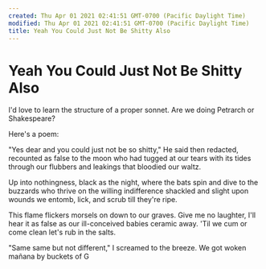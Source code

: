 ```yaml
---
created: Thu Apr 01 2021 02:41:51 GMT-0700 (Pacific Daylight Time)
modified: Thu Apr 01 2021 02:41:51 GMT-0700 (Pacific Daylight Time)
title: Yeah You Could Just Not Be Shitty Also
---
```


# Yeah You Could Just Not Be Shitty Also

I'd love to learn the structure of a proper sonnet. Are we doing Petrarch or Shakespeare?

Here's a poem:

"Yes dear and you could just not be so shitty,"
He said then redacted, recounted as false
to the moon who had tugged at our tears with its tides
through our flubbers and leakings that bloodied our waltz.

Up into nothingness, black as the night,
where the bats spin and dive to the buzzards who thrive
on the willing indifference shackled and slight
upon wounds we entomb, lick, and scrub till they're ripe.

This flame flickers morsels on down to our graves.
Give me no laughter, I'll hear it as false
as our ill-conceived babies ceramic away.
'Til we cum or come clean let's rub in the salts.

"Same same but not different," I screamed to the breeze.
We got woken mañana by buckets of G
